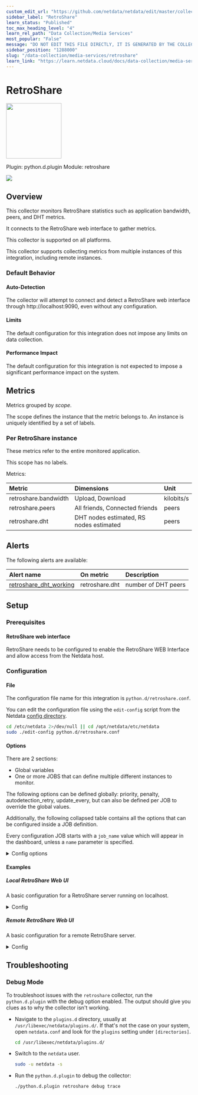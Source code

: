 ```yaml
---
custom_edit_url: "https://github.com/netdata/netdata/edit/master/collectors/python.d.plugin/retroshare/metadata.yaml"
sidebar_label: "RetroShare"
learn_status: "Published"
toc_max_heading_level: "4"
learn_rel_path: "Data Collection/Media Services"
most_popular: "False"
message: "DO NOT EDIT THIS FILE DIRECTLY, IT IS GENERATED BY THE COLLECTOR'S metadata.yaml FILE"
sidebar_position: "1288000"
slug: "/data-collection/media-services/retroshare"
learn_link: "https://learn.netdata.cloud/docs/data-collection/media-services/retroshare"
---
```



# RetroShare


<img src="https://netdata.cloud/img/retroshare.png" width="150"/>


Plugin: python.d.plugin
Module: retroshare

<img src="https://img.shields.io/badge/maintained%20by-Netdata-%2300ab44" />

## Overview

This collector monitors RetroShare statistics such as application bandwidth, peers, and DHT metrics.

It connects to the RetroShare web interface to gather metrics.

This collector is supported on all platforms.

This collector supports collecting metrics from multiple instances of this integration, including remote instances.


### Default Behavior

#### Auto-Detection

The collector will attempt to connect and detect a RetroShare web interface through http://localhost:9090, even without any configuration.

#### Limits

The default configuration for this integration does not impose any limits on data collection.

#### Performance Impact

The default configuration for this integration is not expected to impose a significant performance impact on the system.


## Metrics

Metrics grouped by *scope*.

The scope defines the instance that the metric belongs to. An instance is uniquely identified by a set of labels.



### Per RetroShare instance

These metrics refer to the entire monitored application.

This scope has no labels.

Metrics:

| Metric | Dimensions | Unit |
|:------|:----------|:----|
| retroshare.bandwidth | Upload, Download | kilobits/s |
| retroshare.peers | All friends, Connected friends | peers |
| retroshare.dht | DHT nodes estimated, RS nodes estimated | peers |



## Alerts


The following alerts are available:

| Alert name  | On metric | Description |
|:------------|:----------|:------------|
| [ retroshare_dht_working ](https://github.com/netdata/netdata/blob/master/health/health.d/retroshare.conf) | retroshare.dht | number of DHT peers |


## Setup

### Prerequisites

#### RetroShare web interface

RetroShare needs to be configured to enable the RetroShare WEB Interface and allow access from the Netdata host.



### Configuration

#### File

The configuration file name for this integration is `python.d/retroshare.conf`.


You can edit the configuration file using the `edit-config` script from the
Netdata [config directory](/docs/configuring/configuration#the-netdata-config-directory).

```bash
cd /etc/netdata 2>/dev/null || cd /opt/netdata/etc/netdata
sudo ./edit-config python.d/retroshare.conf
```
#### Options

There are 2 sections:

* Global variables
* One or more JOBS that can define multiple different instances to monitor.

The following options can be defined globally: priority, penalty, autodetection_retry, update_every, but can also be defined per JOB to override the global values.

Additionally, the following collapsed table contains all the options that can be configured inside a JOB definition.

Every configuration JOB starts with a `job_name` value which will appear in the dashboard, unless a `name` parameter is specified.


<details><summary>Config options</summary>

| Name | Description | Default | Required |
|:----|:-----------|:-------|:--------:|
| update_every | Sets the default data collection frequency. | 5 | no |
| priority | Controls the order of charts at the netdata dashboard. | 60000 | no |
| autodetection_retry | Sets the job re-check interval in seconds. | 0 | no |
| penalty | Indicates whether to apply penalty to update_every in case of failures. | yes | no |
| name | Job name. This value will overwrite the `job_name` value. JOBS with the same name are mutually exclusive. Only one of them will be allowed running at any time. This allows autodetection to try several alternatives and pick the one that works. |  | no |
| url | The URL to the RetroShare Web UI. | http://localhost:9090 | no |

</details>

#### Examples

##### Local RetroShare Web UI

A basic configuration for a RetroShare server running on localhost.

<details><summary>Config</summary>

```yaml
localhost:
 name: 'local retroshare'
 url: 'http://localhost:9090'

```
</details>

##### Remote RetroShare Web UI

A basic configuration for a remote RetroShare server.

<details><summary>Config</summary>

```yaml
remote:
 name: 'remote retroshare'
 url: 'http://1.2.3.4:9090'

```
</details>



## Troubleshooting

### Debug Mode

To troubleshoot issues with the `retroshare` collector, run the `python.d.plugin` with the debug option enabled. The output
should give you clues as to why the collector isn't working.

- Navigate to the `plugins.d` directory, usually at `/usr/libexec/netdata/plugins.d/`. If that's not the case on
  your system, open `netdata.conf` and look for the `plugins` setting under `[directories]`.

  ```bash
  cd /usr/libexec/netdata/plugins.d/
  ```

- Switch to the `netdata` user.

  ```bash
  sudo -u netdata -s
  ```

- Run the `python.d.plugin` to debug the collector:

  ```bash
  ./python.d.plugin retroshare debug trace
  ```



